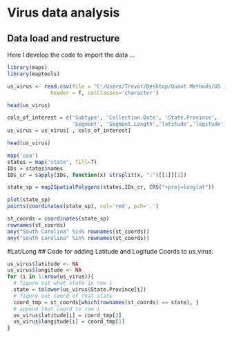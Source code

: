 # Virus data analysis

##  Data load and restructure

Here I develop the code to import the data ... 

```r
library(maps)
library(maptools)

us_virus <- read.csv(file = "C:/Users/Trevor/Desktop/Quant Methods/US influenza.csv",
              header = T, colClasses='character')

head(us_virus)

cols_of_interest = c('Subtype', 'Collection.Date', 'State.Province',
                     'Segment', 'Segment.Length','latitude','logitude')
us_virus = us_virus[ , cols_of_interest]

head(us_virus)

map('usa')
states = map('state', fill=T)
IDs = states$names
IDs_cr = sapply(IDs, function(x) strsplit(x, ":")[[1]][1])

state_sp = map2SpatialPolygons(states,IDs_cr, CRS("+proj=longlat"))

plot(state_sp)
points(coordinates(state_sp), col='red', pch='.')

st_coords = coordinates(state_sp)
rownames(st_coords)
any("South Carolina" %in% rownames(st_coords))
any("south carolina" %in% rownames(st_coords))

```

#Lat/Long
## Code for adding Latitude and Logitude Coords to us_virus.

```r
us_virus$latitude <- NA
us_virus$longitude <- NA
for (i in 1:nrow(us_virus)){
  # figure out what state is row i
  state = tolower(us_virus$State.Province[i])
  # figure out coord of that state
  coord_tmp = st_coords[which(rownames(st_coords) == state), ]
  # append that coord to row i
  us_virus$latitude[i] = coord_tmp[2]
  us_virus$longitude[i] = coord_tmp[1]
}

```


